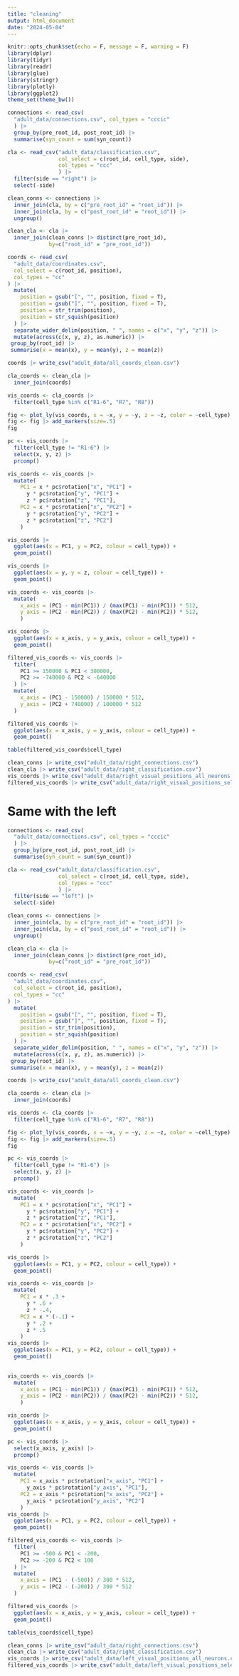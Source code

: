 ```yaml
---
title: "cleaning"
output: html_document
date: "2024-05-04"
---
```


```r
knitr::opts_chunk$set(echo = F, message = F, warning = F)
library(dplyr)
library(tidyr)
library(readr)
library(glue)
library(stringr)
library(plotly)
library(ggplot2)
theme_set(theme_bw())
```

```r
connections <- read_csv(
  "adult_data/connections.csv", col_types = "cccic"
  ) |> 
  group_by(pre_root_id, post_root_id) |> 
  summarise(syn_count = sum(syn_count))

cla <- read_csv("adult_data/classification.csv", 
                col_select = c(root_id, cell_type, side),
                col_types = "ccc"
                ) |> 
  filter(side == "right") |> 
  select(-side) 
```

```r
clean_conns <- connections |> 
  inner_join(cla, by = c("pre_root_id" = "root_id")) |> 
  inner_join(cla, by = c("post_root_id" = "root_id")) |> 
  ungroup()

clean_cla <- cla |> 
  inner_join(clean_conns |> distinct(pre_root_id), 
             by=c("root_id" = "pre_root_id"))
```

```r
coords <- read_csv(
  "adult_data/coordinates.csv",
  col_select = c(root_id, position),
  col_types = "cc"
) |>
  mutate(
    position = gsub("[", "", position, fixed = T),
    position = gsub("]", "", position, fixed = T),
    position = str_trim(position),
    position = str_squish(position)
  ) |>
  separate_wider_delim(position, " ", names = c("x", "y", "z")) |>
  mutate(across(c(x, y, z), as.numeric)) |> 
 group_by(root_id) |>
 summarise(x = mean(x), y = mean(y), z = mean(z))

coords |> write_csv("adult_data/all_coords_clean.csv")
```

```r
cla_coords <- clean_cla |> 
  inner_join(coords)
```

```r
vis_coords <- cla_coords |> 
  filter(cell_type %in% c("R1-6", "R7", "R8")) 
```

```r
fig <- plot_ly(vis_coords, x = ~x, y = ~y, z = ~z, color = ~cell_type)
fig <- fig |> add_markers(size=.5)
fig
```

```r
pc <- vis_coords |> 
  filter(cell_type != "R1-6") |> 
  select(x, y, z) |> 
  prcomp()

vis_coords <- vis_coords |> 
  mutate(
    PC1 = x * pc$rotation["x", "PC1"] + 
      y * pc$rotation["y", "PC1"] + 
      z * pc$rotation["z", "PC1"],
    PC2 = x * pc$rotation["x", "PC2"] + 
      y * pc$rotation["y", "PC2"] + 
      z * pc$rotation["z", "PC2"]
    ) 

vis_coords |> 
  ggplot(aes(x = PC1, y = PC2, colour = cell_type)) +
  geom_point()
```

```r
vis_coords |> 
  ggplot(aes(x = y, y = z, colour = cell_type)) +
  geom_point()
```

```r
vis_coords <- vis_coords |> 
  mutate(
    x_axis = (PC1 - min(PC1)) / (max(PC1) - min(PC1)) * 512,
    y_axis = (PC2 - min(PC2)) / (max(PC2) - min(PC2)) * 512,
    )
```

```r
vis_coords |> 
  ggplot(aes(x = x_axis, y = y_axis, colour = cell_type)) + 
  geom_point()
```



```r
filtered_vis_coords <- vis_coords |> 
  filter(
    PC1 >= 150000 & PC1 < 300000,
    PC2 >= -740000 & PC2 < -640000
  ) |> 
  mutate(
    x_axis = (PC1 - 150000) / 150000 * 512,
    y_axis = (PC2 + 740000) / 100000 * 512
  )
```

```r
filtered_vis_coords |> 
  ggplot(aes(x = x_axis, y = y_axis, colour = cell_type)) + 
  geom_point()
```

```r
table(filtered_vis_coords$cell_type)
```


```r
clean_conns |> write_csv("adult_data/right_connections.csv")
clean_cla |> write_csv("adult_data/right_classification.csv")
vis_coords |> write_csv("adult_data/right_visual_positions_all_neurons.csv")
filtered_vis_coords |> write_csv("adult_data/right_visual_positions_selected_neurons.csv")

```

# Same with the left

```r
connections <- read_csv(
  "adult_data/connections.csv", col_types = "cccic"
  ) |> 
  group_by(pre_root_id, post_root_id) |> 
  summarise(syn_count = sum(syn_count))

cla <- read_csv("adult_data/classification.csv", 
                col_select = c(root_id, cell_type, side),
                col_types = "ccc"
                ) |> 
  filter(side == "left") |> 
  select(-side) 
```

```r
clean_conns <- connections |> 
  inner_join(cla, by = c("pre_root_id" = "root_id")) |> 
  inner_join(cla, by = c("post_root_id" = "root_id")) |> 
  ungroup()

clean_cla <- cla |> 
  inner_join(clean_conns |> distinct(pre_root_id), 
             by=c("root_id" = "pre_root_id"))
```

```r
coords <- read_csv(
  "adult_data/coordinates.csv",
  col_select = c(root_id, position),
  col_types = "cc"
) |>
  mutate(
    position = gsub("[", "", position, fixed = T),
    position = gsub("]", "", position, fixed = T),
    position = str_trim(position),
    position = str_squish(position)
  ) |>
  separate_wider_delim(position, " ", names = c("x", "y", "z")) |>
  mutate(across(c(x, y, z), as.numeric)) |> 
 group_by(root_id) |>
 summarise(x = mean(x), y = mean(y), z = mean(z))

coords |> write_csv("adult_data/all_coords_clean.csv")
```

```r
cla_coords <- clean_cla |> 
  inner_join(coords)
```

```r
vis_coords <- cla_coords |> 
  filter(cell_type %in% c("R1-6", "R7", "R8")) 
```

```r
fig <- plot_ly(vis_coords, x = ~x, y = ~y, z = ~z, color = ~cell_type)
fig <- fig |> add_markers(size=.5)
fig
```


```r
pc <- vis_coords |> 
  filter(cell_type != "R1-6") |> 
  select(x, y, z) |> 
  prcomp()

vis_coords <- vis_coords |> 
  mutate(
    PC1 = x * pc$rotation["x", "PC1"] + 
      y * pc$rotation["y", "PC1"] + 
      z * pc$rotation["z", "PC1"],
    PC2 = x * pc$rotation["x", "PC2"] + 
      y * pc$rotation["y", "PC2"] + 
      z * pc$rotation["z", "PC2"]
    ) 

vis_coords |> 
  ggplot(aes(x = PC1, y = PC2, colour = cell_type)) +
  geom_point()
```


```r
vis_coords <- vis_coords |> 
  mutate(
    PC1 = x * .3 + 
      y * .6 + 
      z * -.4,
    PC2 = x * (-.1) + 
      y * .2 + 
      z * .5
    ) 
vis_coords |> 
  ggplot(aes(x = PC1, y = PC2, colour = cell_type)) +
  geom_point()
  
```

```r
vis_coords <- vis_coords |> 
  mutate(
    x_axis = (PC1 - min(PC1)) / (max(PC1) - min(PC1)) * 512,
    y_axis = (PC2 - min(PC2)) / (max(PC2) - min(PC2)) * 512,
    )
```

```r
vis_coords |> 
  ggplot(aes(x = x_axis, y = y_axis, colour = cell_type)) + 
  geom_point()
```

```r
pc <- vis_coords |> 
  select(x_axis, y_axis) |> 
  prcomp()

vis_coords <- vis_coords |> 
  mutate(
    PC1 = x_axis * pc$rotation["x_axis", "PC1"] + 
      y_axis * pc$rotation["y_axis", "PC1"],
    PC2 = x_axis * pc$rotation["x_axis", "PC2"] + 
      y_axis * pc$rotation["y_axis", "PC2"]
    )  
vis_coords |> 
  ggplot(aes(x = PC1, y = PC2, colour = cell_type)) + 
  geom_point()
```

```r
filtered_vis_coords <- vis_coords |> 
  filter(
    PC1 >= -500 & PC1 < -200,
    PC2 >= -200 & PC2 < 100
  ) |> 
  mutate(
    x_axis = (PC1 - (-500)) / 300 * 512,
    y_axis = (PC2 - (-200)) / 300 * 512
  )
```

```r
filtered_vis_coords |> 
  ggplot(aes(x = x_axis, y = y_axis, colour = cell_type)) + 
  geom_point()
```

```r
table(vis_coords$cell_type)
```


```r
clean_conns |> write_csv("adult_data/right_connections.csv")
clean_cla |> write_csv("adult_data/right_classification.csv")
vis_coords |> write_csv("adult_data/left_visual_positions_all_neurons.csv")
filtered_vis_coords |> write_csv("adult_data/left_visual_positions_selected_neurons.csv")

```
